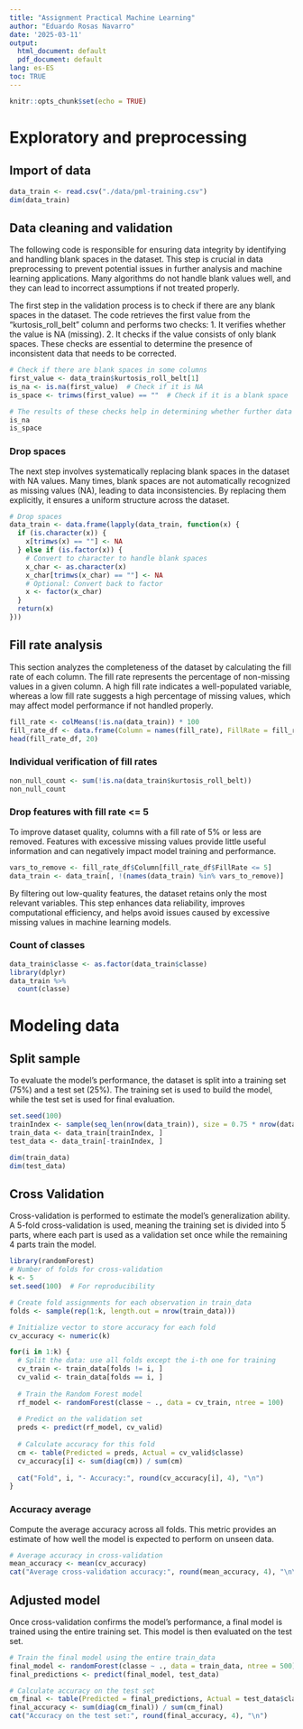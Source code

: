 ---
title: "Assignment Practical Machine Learning"
author: "Eduardo Rosas Navarro"
date: '2025-03-11'
output:
  html_document: default
  pdf_document: default
lang: es-ES
toc: TRUE
---

```{r setup, include=FALSE}
knitr::opts_chunk$set(echo = TRUE)
```

\pagebreak
# Exploratory and preprocessing
## Import of data

```{r echo=T, message=F, warning=F}
data_train <- read.csv("./data/pml-training.csv")
dim(data_train)
```

## Data cleaning and validation
The following code is responsible for ensuring data integrity by identifying and handling blank spaces in the dataset. This step is crucial in data preprocessing to prevent potential issues in further analysis and machine learning applications. Many algorithms do not handle blank values well, and they can lead to incorrect assumptions if not treated properly.

The first step in the validation process is to check if there are any blank spaces in the dataset. The code retrieves the first value from the "kurtosis_roll_belt" column and performs two checks:
1. It verifies whether the value is NA (missing).
2. It checks if the value consists of only blank spaces.
These checks are essential to determine the presence of inconsistent data that needs to be corrected.
```{r echo=T, message=F, warning=F}
# Check if there are blank spaces in some columns
first_value <- data_train$kurtosis_roll_belt[1]
is_na <- is.na(first_value)  # Check if it is NA
is_space <- trimws(first_value) == ""  # Check if it is a blank space

# The results of these checks help in determining whether further data cleaning is required.
is_na
is_space
```

### Drop spaces
The next step involves systematically replacing blank spaces in the dataset with NA values. Many times, blank spaces are not automatically recognized as missing values (NA), leading to  data inconsistencies. By replacing them explicitly, it ensures a uniform structure across the dataset.
```{r echo=T}
# Drop spaces
data_train <- data.frame(lapply(data_train, function(x) {
  if (is.character(x)) {
    x[trimws(x) == ""] <- NA
  } else if (is.factor(x)) {
    # Convert to character to handle blank spaces
    x_char <- as.character(x)
    x_char[trimws(x_char) == ""] <- NA
    # Optional: Convert back to factor
    x <- factor(x_char)
  }
  return(x)
}))
```

## Fill rate analysis
This section analyzes the completeness of the dataset by calculating the fill rate of each column. The fill rate represents the percentage of non-missing values in a given column. A high fill rate indicates a well-populated variable, whereas a low fill rate suggests a high percentage of missing values, which may affect model performance if not handled properly.

```{r echo=T}
fill_rate <- colMeans(!is.na(data_train)) * 100
fill_rate_df <- data.frame(Column = names(fill_rate), FillRate = fill_rate)
head(fill_rate_df, 20)
```


### Individual verification of fill rates
```{r echo=T}
non_null_count <- sum(!is.na(data_train$kurtosis_roll_belt))
non_null_count
```

### Drop features with fill rate <= 5
To improve dataset quality, columns with a fill rate of 5% or less are removed. Features with excessive missing values provide little useful information and can negatively impact model training and performance.
```{r echo=T, warning=F, message=F}
vars_to_remove <- fill_rate_df$Column[fill_rate_df$FillRate <= 5]
data_train <- data_train[, !(names(data_train) %in% vars_to_remove)]
```
By filtering out low-quality features, the dataset retains only the most relevant variables. This step enhances data reliability, improves computational efficiency, and helps avoid issues caused by excessive missing values in machine learning models.


### Count of classes
```{r echo=T, warning=F, message=F}
data_train$classe <- as.factor(data_train$classe)
library(dplyr)
data_train %>%
  count(classe)
```

# Modeling data
## Split sample
To evaluate the model's performance, the dataset is split into a training set (75%) and a test set (25%). The training set is used to build the model, while the test set is used for final evaluation.
```{r echo=T, warning=F, message=F}
set.seed(100)
trainIndex <- sample(seq_len(nrow(data_train)), size = 0.75 * nrow(data_train))
train_data <- data_train[trainIndex, ]
test_data <- data_train[-trainIndex, ]

dim(train_data)
dim(test_data)
```

## Cross Validation
Cross-validation is performed to estimate the model's generalization ability.
A 5-fold cross-validation is used, meaning the training set is divided into 5 parts, where each part is used as a validation set once while the remaining 4 parts train the model.
```{r echo=T, warning=F, message=F}
library(randomForest)
# Number of folds for cross-validation
k <- 5
set.seed(100)  # For reproducibility

# Create fold assignments for each observation in train_data
folds <- sample(rep(1:k, length.out = nrow(train_data)))

# Initialize vector to store accuracy for each fold
cv_accuracy <- numeric(k)

for(i in 1:k) {
  # Split the data: use all folds except the i-th one for training
  cv_train <- train_data[folds != i, ]
  cv_valid <- train_data[folds == i, ]
  
  # Train the Random Forest model
  rf_model <- randomForest(classe ~ ., data = cv_train, ntree = 100)
  
  # Predict on the validation set
  preds <- predict(rf_model, cv_valid)
  
  # Calculate accuracy for this fold
  cm <- table(Predicted = preds, Actual = cv_valid$classe)
  cv_accuracy[i] <- sum(diag(cm)) / sum(cm)
  
  cat("Fold", i, "- Accuracy:", round(cv_accuracy[i], 4), "\n")
}
```

### Accuracy average
Compute the average accuracy across all folds.
This metric provides an estimate of how well the model is expected to perform on unseen data.
```{r echo=T, warning=F, message=F}
# Average accuracy in cross-validation
mean_accuracy <- mean(cv_accuracy)
cat("Average cross-validation accuracy:", round(mean_accuracy, 4), "\n\n")
```

## Adjusted model
Once cross-validation confirms the model's performance, a final model is trained using the entire training set. This model is then evaluated on the test set.
```{r echo=T, warning=F, message=F}
# Train the final model using the entire train_data
final_model <- randomForest(classe ~ ., data = train_data, ntree = 500)
final_predictions <- predict(final_model, test_data)

# Calculate accuracy on the test set
cm_final <- table(Predicted = final_predictions, Actual = test_data$classe)
final_accuracy <- sum(diag(cm_final)) / sum(cm_final)
cat("Accuracy on the test set:", round(final_accuracy, 4), "\n")
```
